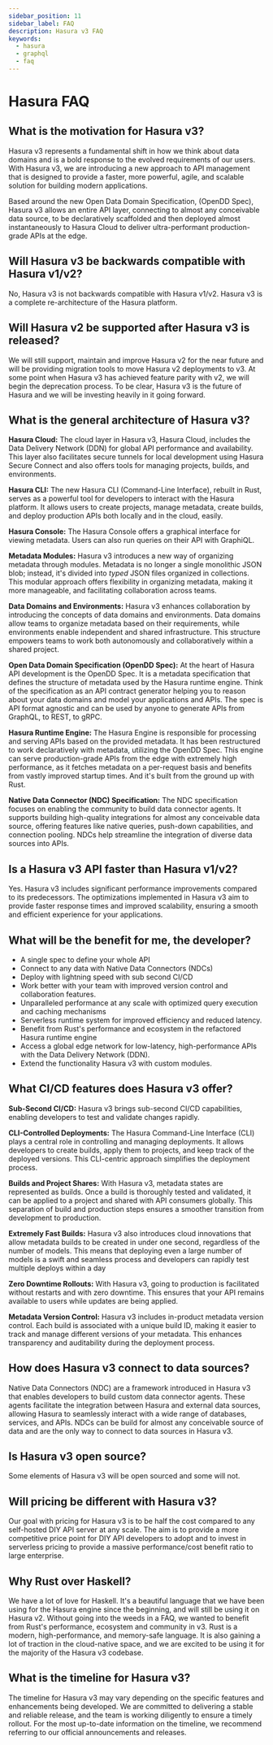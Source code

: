 ```yaml
---
sidebar_position: 11
sidebar_label: FAQ
description: Hasura v3 FAQ
keywords:
  - hasura
  - graphql
  - faq
---
```


# Hasura FAQ

## What is the motivation for Hasura v3?

Hasura v3 represents a fundamental shift in how we think about data domains and is a bold response to the evolved
requirements of our users. With Hasura v3, we are introducing a new approach to API management that is designed to
provide a faster, more powerful, agile, and scalable solution for building modern applications.

Based around the new Open Data Domain Specification, (OpenDD Spec), Hasura v3 allows an entire API layer, connecting
to almost any conceivable data source, to be declaratively scaffolded and then deployed almost instantaneously to
Hasura Cloud to deliver ultra-performant production-grade APIs at the edge.

## Will Hasura v3 be backwards compatible with Hasura v1/v2?

No, Hasura v3 is not backwards compatible with Hasura v1/v2. Hasura v3 is a complete re-architecture of the Hasura
platform.

## Will Hasura v2 be supported after Hasura v3 is released?

We will still support, maintain and improve Hasura v2 for the near future and will be providing migration tools to
move Hasura v2 deployments to v3. At some point when Hasura v3 has achieved feature parity with v2, we will
begin the deprecation process. To be clear, Hasura v3 is the future of Hasura and we will be investing heavily in
it going forward.

## What is the general architecture of Hasura v3?

**Hasura Cloud:** The cloud layer in Hasura v3, Hasura Cloud, includes the Data Delivery
Network (DDN) for global API performance and availability. This layer also facilitates secure tunnels for local
development using Hasura Secure Connect and also offers tools for managing projects, builds, and environments.

**Hasura CLI:** The new Hasura CLI (Command-Line Interface), rebuilt in Rust, serves as a powerful tool for
developers to interact with the Hasura platform. It allows users to create projects, manage metadata, create builds,
and deploy production APIs both locally and in the cloud, easily.

**Hasura Console:** The Hasura Console offers a graphical interface for viewing metadata. Users
can also run queries on their API with GraphiQL.

**Metadata Modules:** Hasura v3 introduces a new way of organizing metadata through modules. Metadata is no longer a
single monolithic JSON blob; instead, it's divided into _typed_ JSON files organized in collections. This modular
approach offers flexibility in organizing metadata, making it more manageable, and facilitating collaboration across
teams.

**Data Domains and Environments:** Hasura v3 enhances collaboration by introducing the concepts of data domains and
environments. Data domains allow teams to organize metadata based on their requirements, while environments enable
independent and shared infrastructure. This structure empowers teams to work both autonomously and collaboratively
within a shared project.

**Open Data Domain Specification (OpenDD Spec):** At the heart of Hasura API development is the OpenDD Spec. It is a
metadata specification that defines the structure of metadata used by the Hasura runtime engine. Think of the
specification as an API contract generator helping you to reason about your data domains and model your applications
and APIs. The spec is API format agnostic and can be used by anyone to generate APIs from GraphQL, to REST, to gRPC.

**Hasura Runtime Engine:** The Hasura Engine is responsible for processing and serving APIs based on the
provided metadata. It has been restructured to work declaratively with metadata, utilizing the OpenDD Spec. This engine
can serve production-grade APIs from the edge with extremely high performance, as it fetches metadata on a per-request
basis and benefits from vastly improved startup times. And it's built from the ground up with Rust.

**Native Data Connector (NDC) Specification:** The NDC specification focuses on enabling the community to build data
connector agents. It supports building high-quality integrations for almost any conceivable data source, offering
features like native queries, push-down capabilities, and connection pooling. NDCs help streamline the integration
of diverse data sources into APIs.

## Is a Hasura v3 API faster than Hasura v1/v2?

Yes. Hasura v3 includes significant performance improvements compared to its predecessors. The optimizations implemented
in Hasura v3 aim to provide faster response times and improved scalability, ensuring a smooth and efficient experience
for your applications.

## What will be the benefit for me, the developer?

- A single spec to define your whole API
- Connect to any data with Native Data Connectors (NDCs)
- Deploy with lightning speed with sub second CI/CD
- Work better with your team with improved version control and collaboration features.
- Unparalleled performance at any scale with optimized query execution and caching mechanisms
- Serverless runtime system for improved efficiency and reduced latency.
- Benefit from Rust's performance and ecosystem in the refactored Hasura runtime engine
- Access a global edge network for low-latency, high-performance APIs with the Data Delivery Network (DDN).
- Extend the functionality Hasura v3 with custom modules.


## What CI/CD features does Hasura v3 offer?

**Sub-Second CI/CD:** Hasura v3 brings sub-second CI/CD capabilities, enabling developers to test and validate changes
rapidly.

**CLI-Controlled Deployments:** The Hasura Command-Line Interface (CLI) plays a central role in controlling and managing
deployments. It allows developers to create builds, apply them to projects, and keep track of the deployed versions.
This CLI-centric approach simplifies the deployment process.

**Builds and Project Shares:** With Hasura v3, metadata states are represented as builds. Once a build is thoroughly
tested and validated, it can be applied to a project and shared with API consumers globally. This separation of build
and production steps ensures a smoother transition from development to production.

**Extremely Fast Builds:** Hasura v3 also introduces cloud innovations that allow metadata builds to be created in
under one second, regardless of the number of models. This means that deploying even a large number of models is a
swift and seamless process and developers can rapidly test multiple deploys within a day

**Zero Downtime Rollouts:** With Hasura v3, going to production is facilitated without restarts and with zero downtime.
This ensures that your API remains available to users while updates are being applied.

**Metadata Version Control:** Hasura v3 includes in-product metadata version control. Each build is associated with a
unique build ID, making it easier to track and manage different versions of your metadata. This enhances transparency
and auditability during the deployment process.


## How does Hasura v3 connect to data sources?

Native Data Connectors (NDC) are a framework introduced in Hasura v3 that enables developers to build custom data
connector agents. These agents facilitate the integration between Hasura and external data sources, allowing Hasura to
seamlessly interact with a wide range of databases, services, and APIs. NDCs can be build for almost any conceivable
source of data and are the only way to connect to data sources in Hasura v3.

## Is Hasura v3 open source?

Some elements of Hasura v3 will be open sourced and some will not.

[//]: # (## Authoring the metadata file looks hard, how can I get started?)

[//]: # ()
[//]: # (The Hasura Console can automatically generate metadata for you based on your database schema. You can also refer to)

[//]: # (the documentation )

## Will pricing be different with Hasura v3?
Our goal with pricing for Hasura v3 is to be half the cost compared to any self-hosted DIY API server at
any scale. The aim is to provide a more competitive price point for DIY API developers to adopt and to invest in
serverless pricing to provide a massive performance/cost benefit ratio to large enterprise.

## Why Rust over Haskell?
We have a lot of love for Haskell. It's a beautiful language that we have been using for the Hasura engine since
the beginning, and will still be using it on Hasura v2. Without going into the weeds in a FAQ, we wanted to benefit from
Rust's performance, ecosystem and community in v3. Rust is a modern, high-performance, and memory-safe language. It
is also gaining a lot of traction in the cloud-native space, and we are excited to be using it for the majority of
the Hasura v3 codebase.

## What is the timeline for Hasura v3?
The timeline for Hasura v3 may vary depending on the specific features and enhancements being developed. We are
committed to delivering a stable and reliable release, and the team is working diligently to ensure a timely rollout.
For the most up-to-date information on the timeline, we recommend referring to our official
announcements and releases.

<!-- ## What are the key differences of Hasura V2 compared to Hasura v3? -->

<!-- ## What are the main changes to the Hasura Console? -->

<!-- ## What are the main changes to the Hasura CLI? -->